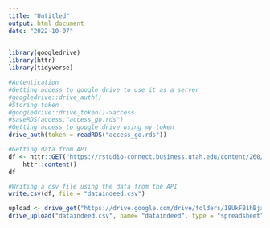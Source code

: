 ```yaml
---
title: "Untitled"
output: html_document
date: "2022-10-07"
---
```


```r
library(googledrive)
library(httr)
library(tidyverse)
```

```r
#Autentication
#Getting access to google drive to use it as a server
#googledrive::drive_auth()
#Storing token
#googledrive::drive_token()->access
#saveRDS(access,"access_go.rds")
#Getting access to google drive using my token
drive_auth(token = readRDS("access_go.rds"))
```

```r
#Getting data from API
df <- httr::GET("https://rstudio-connect.business.utah.edu/content/260/data") %>% 
    httr::content()
df
```

```r
#Writing a csv file using the data from the API
write.csv(df, file = "dataindeed.csv")
```

```r
upload <- drive_get("https://drive.google.com/drive/folders/18UkFB1hBjaLycDljkJo3iWdFTw4hLGvu")
drive_upload("dataindeed.csv", name= "dataindeed", type = "spreadsheet", path = as_id(upload))
```


